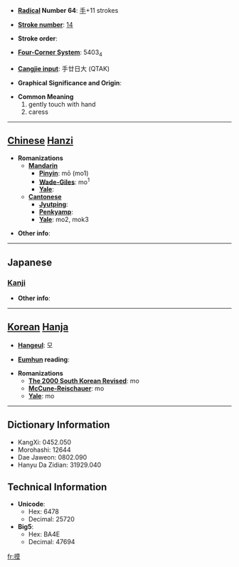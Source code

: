 * '''[[Wiktionary:Chinese radical index| Radical]] Number 64''': [[Wiktionary:Chinese radical index 手|手]]+11 strokes

* '''[[Wiktionary:Chinese total strokes index|Stroke number]]''': [[Wiktionary:Chinese total strokes index 14|14]]

* '''Stroke order''': 

* '''[[Wiktionary:Chinese four corner index|Four-Corner System]]''': 5403<sub>4</sub>

* '''[[Wiktionary:Chinese Cangjie index|Cangjie input]]''': 手廿日大 (QTAK)

* '''Graphical Significance and Origin''': 

* '''Common Meaning'''
*#gently touch with hand
*# caress


----

== [[Chinese]] [[Hanzi]] ==

* '''Romanizations'''
** '''[[Mandarin]]'''
*** '''[[Pinyin]]''': mō (mo1)
*** '''[[Wade-Giles]]''': mo<sup>1</sup>
*** '''[[Yale]]''': 
** '''[[Cantonese]]'''
*** '''[[Jyutping]]''':
*** '''[[Penkyamp]]''': 
*** '''[[Yale]]''': mo2, mok3

* '''Other info''': 

----

==Japanese==
===[[Kanji]]===
{{kanji|on readings=[[も]] (mo), [[ばく]] (baku), [[ぼ]] (bo)
|kun readings=[[さぐる]] (saguru), [[とる]] (toru), [[うつす]] (utsusu)
}}

* '''Other info''':  

----

== [[Korean]] [[Hanja]] ==

* '''[[Hangeul]]''': 모

* '''[[Eumhun]] reading''': 

* '''Romanizations'''
** '''[[The 2000 South Korean Revised Romanization|The 2000 South Korean Revised]]''': mo
** '''[[McCune-Reischauer]]''': mo
** '''[[Yale]]''': mo

----

== Dictionary Information ==

* KangXi: 0452.050
* Morohashi: 12644
* Dae Jaweon: 0802.090
* Hanyu Da Zidian: 31929.040

== Technical Information ==

* '''Unicode''':
** Hex: 6478
** Decimal: 25720
* '''Big5''':
** Hex: BA4E
** Decimal: 47694

[[fr:摸]]